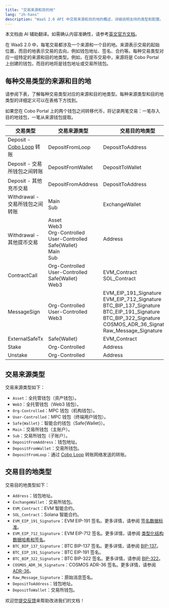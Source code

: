 ```yaml
---
title: "交易来源和目的地"
lang: "zh-hans"
description: "WaaS 2.0 API 中交易来源和目的地的概述，详细说明支持的类型和配置。"
---
```

<Note>本文档由 AI 辅助翻译。如需确认内容准确性，请参考[英文官方文档](https://www.cobo.com/developers/v2/guides/overview/introduction)。</Note>

在 WaaS 2.0 中，每笔交易都涉及一个来源和一个目的地。来源表示交易的起始位置，而目的地表示交易的去向，例如钱包地址、签名、合约等。每种交易类型对应一组特定的来源和目的地类型。例如，在提币交易中，来源将是 Cobo Portal 上创建的钱包，而目的地将是钱包地址或交易所钱包。

## 每种交易类型的来源和目的地

请参阅下表，了解每种交易类型对应的来源和目的地类型。每种来源类型和目的地类型的详细定义可以在表格下方找到。

<Note>如果您在 Cobo Portal 上的两个钱包之间转移代币，将记录两笔交易：一笔存入目的地钱包，一笔从来源钱包提取。</Note>

| 交易类型                                   | 交易来源类型                                                                                     | 交易目的地类型            |
|----------------------------------------------------|-------------------------------------------------------------------------------------------------|--------------------------|
| Deposit - [Cobo Loop](https://manuals.cobo.com/cn/portal/custodial-wallets/cobo-loop) 转账       | DepositFromLoop                                                                                | DepositToAddress         |
| Deposit - 交易所钱包之间转账       | DepositFromWallet                                                                              | DepositToWallet          |
| Deposit - 其他充币交易               | DepositFromAddress                                                                            | DepositToAddress         |
| Withdrawal - 交易所钱包之间转账    | Main<br />Sub                                                                                    | ExchangeWallet           |
| Withdrawal - 其他提币交易         | Asset<br />Web3<br />Org-Controlled<br />User-Controlled<br />Safe\{Wallet\}<br />Main<br />Sub                      | Address                  |
| ContractCall                                      | Org-Controlled<br />User-Controlled<br />Safe\{Wallet\}<br />Web3                                               | EVM_Contract<br />SOL_Contract             |
| MessageSign                                       | Org-Controlled<br />User-Controlled<br />Web3                                                                | EVM_EIP_191_Signature<br />EVM_EIP_712_Signature<br />BTC_BIP_137_Signature<br />BTC_EIP_191_Signature<br />BTC_BIP_322_Signature<br />COSMOS_ADR_36_Signature<br />Raw_Message_Signature |
| ExternalSafeTx                                    | Safe\{Wallet\}                                                                                   |       EVM_Contract        |
| Stake                                   | Org-Controlled                                                                                  |    Address          |
| Unstake                                    | Org-Controlled                                                                                   |    Address          |

## 交易来源类型

交易来源类型如下：
- `Asset`：全托管钱包（资产钱包）。
- `Web3`：全托管钱包（Web3 钱包）。
- `Org-Controlled`：MPC 钱包（机构钱包）。
- `User-Controlled`：MPC 钱包（终端用户钱包）。
- `Safe{Wallet}`：智能合约钱包（Safe{Wallet}）。
- `Main`：交易所钱包（主账户）。
- `Sub`：交易所钱包（子账户）。
- `DepositFromAddress`：钱包地址。
- `DepositFromWallet`：交易所钱包。
- `DepositFromLoop`：通过 [Cobo Loop](https://manuals.cobo.com/cn/portal/custodial-wallets/cobo-loop) 转账网络发送的转账。

## 交易目的地类型

交易目的地类型如下：
- `Address`：钱包地址。
- `ExchangeWallet`：交易所钱包。
- `EVM_Contract`：EVM 智能合约。
- `SOL_Contract`：Solana 智能合约。
- `EVM_EIP_191_Signature`：EVM EIP-191 签名。更多详情，请参阅 [签名数据标准](https://eips.ethereum.org/EIPS/eip-191)。
- `EVM_EIP_712_Signature`：EVM EIP-712 签名。更多详情，请参阅 [类型化结构数据哈希和签名](https://eips.ethereum.org/EIPS/eip-712)。
- `BTC_BIP_137_Signature`：BTC BIP-137 签名。更多详情，请参阅 [BIP-137](https://github.com/bitcoin/bips/blob/master/bip-0137.mediawiki)。
- `BTC_EIP_191_Signature`：BTC EIP-191 签名。
- `BTC_BIP_322_Signature`：BTC BIP-322 签名。更多详情，请参阅 [BIP-322](https://github.com/bitcoin/bips/blob/master/bip-0322.mediawiki)。
- `COSMOS_ADR_36_Signature`：COSMOS ADR-36 签名。更多详情，请参阅 [ADR-36](https://github.com/cosmos/cosmos-sdk/blob/main/docs/architecture/adr-036-arbitrary-signature.md)。
- `Raw_Message_Signature`：原始消息签名。
- `DepositToAddress`：钱包地址。
- `DepositToWallet`：交易所钱包。

<Tip>欢迎您[提交反馈](https://forms.zohopublic.com/cobo/form/DocumentFeedbackForm/formperma/QvLOhxJv1_JMsJ-1dleZ8Itb_7rzN-LtgvsDdxosoVI)来帮助改进我们的文档！</Tip>